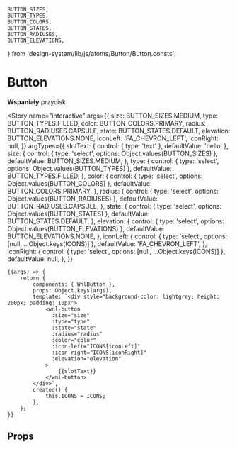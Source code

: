 
	BUTTON_SIZES,
	BUTTON_TYPES,
	BUTTON_COLORS,
	BUTTON_STATES,
	BUTTON_RADIUSES,
	BUTTON_ELEVATIONS,
} from 'design-system/lib/js/atoms/Button/Button.consts';

<Meta title="components/Button" component={WnlButton} />

# Button

**Wspaniały** przycisk.

<Story
	name="interactive"
	args={{
		size: BUTTON_SIZES.MEDIUM,
		type: BUTTON_TYPES.FILLED,
		color: BUTTON_COLORS.PRIMARY,
		radius: BUTTON_RADIUSES.CAPSULE,
		state: BUTTON_STATES.DEFAULT,
		elevation: BUTTON_ELEVATIONS.NONE,
		iconLeft: 'FA_CHEVRON_LEFT',
		iconRight: null,
	}}
	argTypes={{
		slotText: { control: { type: 'text' }, defaultValue: 'hello' },
		size: {
			control: { type: 'select', options: Object.values(BUTTON_SIZES) },
			defaultValue: BUTTON_SIZES.MEDIUM,
		},
		type: {
			control: { type: 'select', options: Object.values(BUTTON_TYPES) },
			defaultValue: BUTTON_TYPES.FILLED,
		},
		color: {
			control: { type: 'select', options: Object.values(BUTTON_COLORS) },
			defaultValue: BUTTON_COLORS.PRIMARY,
		},
		radius: {
			control: { type: 'select', options: Object.values(BUTTON_RADIUSES) },
			defaultValue: BUTTON_RADIUSES.CAPSULE,
		},
		state: {
			control: { type: 'select', options: Object.values(BUTTON_STATES) },
			defaultValue: BUTTON_STATES.DEFAULT,
		},
		elevation: {
			control: { type: 'select', options: Object.values(BUTTON_ELEVATIONS) },
			defaultValue: BUTTON_ELEVATIONS.NONE,
		},
		iconLeft: {
			control: { type: 'select', options: [null, ...Object.keys(ICONS)] },
			defaultValue: 'FA_CHEVRON_LEFT',
		},
		iconRight: {
			control: { type: 'select', options: [null, ...Object.keys(ICONS)] },
			defaultValue: null,
		},
	}}
>
	{(args) => {
		return {
			components: { WnlButton },
			props: Object.keys(args),
			template: `<div style="background-color: lightgrey; height: 200px; padding: 10px">
                <wnl-button
                  :size="size"
                  :type="type"
                  :state="state"
                  :radius="radius"
                  :color="color"
                  :icon-left="ICONS[iconLeft]"
                  :icon-right="ICONS[iconRight]"
                  :elevation="elevation"
                >
                    {{slotText}}
                </wnl-button>
            </div>`,
			created() {
				this.ICONS = ICONS;
			},
		};
	}}
</Story>

## Props

<Props of={WnlButton} />
